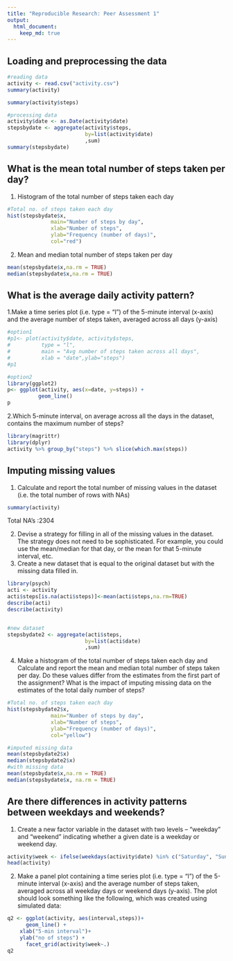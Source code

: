 ```yaml
---
title: "Reproducible Research: Peer Assessment 1"
output: 
  html_document:
    keep_md: true
---
```


## Loading and preprocessing the data
```r
#reading data
activity <- read.csv("activity.csv")
summary(activity)

summary(activity$steps)

#processing data
activity$date <- as.Date(activity$date)
stepsbydate <- aggregate(activity$steps,
                         by=list(activity$date)
                         ,sum)
summary(stepsbydate)


```

## What is the mean total number of steps taken per day?

1. Histogram of the total number of steps taken each day

```r
#Total no. of steps taken each day 
hist(stepsbydate$x,
              main="Number of steps by day", 
              xlab="Number of steps", 
              ylab="Frequency (number of days)", 
              col="red")
```

2. Mean and median total number of steps taken per day

```r
mean(stepsbydate$x,na.rm = TRUE)
median(stepsbydate$x,na.rm = TRUE)
```

## What is the average daily activity pattern?

1.Make a time series plot (i.e. type = "l") of the 5-minute interval (x-axis) and the average number of steps taken, averaged across all days (y-axis)
```r

#option1
#p1<- plot(activity$date, activity$steps, 
#          type = "l", 
#          main = "Avg number of steps taken across all days",
#          xlab = "date",ylab="steps")
#p1

#option2
library(ggplot2)
p<- ggplot(activity, aes(x=date, y=steps)) +
          geom_line()
p
```

2.Which 5-minute interval, on average across all the days in the dataset, contains the maximum number of steps?

```r
library(magrittr)
library(dplyr)
activity %>% group_by("steps") %>% slice(which.max(steps))

```

## Imputing missing values

1. Calculate and report the total number of missing values in the dataset (i.e. the total number of rows with NAs)

```r
summary(activity)

```
Total NA's   :2304

2. Devise a strategy for filling in all of the missing values in the dataset. The strategy does not need to be sophisticated. For example, you could use the mean/median for that day, or the mean for that 5-minute interval, etc.
3. Create a new dataset that is equal to the original dataset but with the missing data filled in.

```r
library(psych)
acti <- activity 
acti$steps[is.na(acti$steps)]<-mean(acti$steps,na.rm=TRUE)
describe(acti)
describe(activity)


#new dataset
stepsbydate2 <- aggregate(acti$steps,
                         by=list(acti$date)
                         ,sum)


```

4. Make a histogram of the total number of steps taken each day and Calculate and report the mean and median total number of steps taken per day. Do these values differ from the estimates from the first part of the assignment? What is the impact of imputing missing data on the estimates of the total daily number of steps?

```r
#Total no. of steps taken each day 
hist(stepsbydate2$x,
              main="Number of steps by day", 
              xlab="Number of steps", 
              ylab="Frequency (number of days)", 
              col="yellow")

#imputed missing data
mean(stepsbydate2$x)
median(stepsbydate2$x)
#with missing data 
mean(stepsbydate$x,na.rm = TRUE)
median(stepsbydate$x, na.rm = TRUE)

```

## Are there differences in activity patterns between weekdays and weekends?
1. Create a new factor variable in the dataset with two levels -- "weekday" and "weekend" indicating whether a given date is a weekday or weekend day.
```r

activity$week <- ifelse(weekdays(activity$date) %in% c("Saturday", "Sunday"), "weekend", "weekday")
head(activity)

```


2. Make a panel plot containing a time series plot (i.e. type = "l") of the 5-minute interval (x-axis) and the average number of steps taken, averaged across all weekday days or weekend days (y-axis). The plot should look something like the following, which was created using simulated data:

```r

q2 <- ggplot(activity, aes(interval,steps))+
      geom_line() +
    xlab("5-min interval")+
    ylab("no of steps") +
      facet_grid(activity$week~.)
q2  




```
